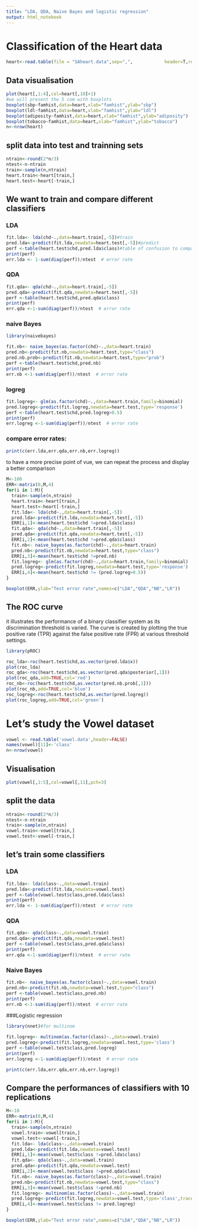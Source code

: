 ```yaml
---
title: "LDA, QDA, Naive Bayes and logistic regression"
output: html_notebook
---
```

# Classification of the Heart data
```r
heart<-read.table(file = "SAheart.data",sep=",",            header=T,row.names=1)
```

## Data visualisation

```r
plot(heart[,1:4],col=heart[,10]+1)
#we will present the 5 com with boxplots
boxplot(sbp~famhist,data=heart,xlab="famhist",ylab="sbp")
boxplot(ldl~famhist,data=heart,xlab="famhist",ylab="ldl")
boxplot(adiposity~famhist,data=heart,xlab="famhist",ylab="adiposity")
boxplot(tobacco~famhist,data=heart,xlab="famhist",ylab="tobacco")
n<-nrow(heart)
```
## split data into test and trainning sets
```r
ntrain<-round(2*n/3)
ntest<-n-ntrain
train<-sample(n,ntrain)
heart.train<-heart[train,]
heart.test<-heart[-train,]
```

## We want to train and compare different classifiers

### LDA
```r
fit.lda<- lda(chd~.,data=heart.train[,-5])#train
pred.lda<-predict(fit.lda,newdata=heart.test[,-5])#predict
perf <-table(heart.test$chd,pred.lda$class)#table of confusion to compare class test and class prediction
print(perf)
err.lda <- 1-sum(diag(perf))/ntest  # error rate
```
### QDA
```r
fit.qda<- qda(chd~.,data=heart.train[,-5])
pred.qda<-predict(fit.qda,newdata=heart.test[,-5])
perf <-table(heart.test$chd,pred.qda$class)
print(perf)
err.qda <-1-sum(diag(perf))/ntest  # error rate
```

### naive Bayes
```r
library(naivebayes)
```

```r
fit.nb<- naive_bayes(as.factor(chd)~.,data=heart.train)
pred.nb<-predict(fit.nb,newdata=heart.test,type="class")
pred.nb.prob<-predict(fit.nb,newdata=heart.test,type="prob")
perf <-table(heart.test$chd,pred.nb)
print(perf)
err.nb <-1-sum(diag(perf))/ntest  # error rate
```
### logreg  
```r
fit.logreg<- glm(as.factor(chd)~.,data=heart.train,family=binomial)
pred.logreg<-predict(fit.logreg,newdata=heart.test,type='response')
perf <-table(heart.test$chd,pred.logreg>0.5)
print(perf)
err.logreg <-1-sum(diag(perf))/ntest  # error rate
```

### compare error rates:
```r
print(c(err.lda,err.qda,err.nb,err.logreg))
```
to have a more precise point of vue, we can repeat the process and display a better comparison
```r
M<-100
ERR<-matrix(0,M,4)
for(i in 1:M){
  train<-sample(n,ntrain)
  heart.train<-heart[train,]
  heart.test<-heart[-train,]
  fit.lda<- lda(chd~.,data=heart.train[,-5])
  pred.lda<-predict(fit.lda,newdata=heart.test[,-5])
  ERR[i,1]<-mean(heart.test$chd !=pred.lda$class)
  fit.qda<- qda(chd~.,data=heart.train[,-5])
  pred.qda<-predict(fit.qda,newdata=heart.test[,-5])
  ERR[i,2]<-mean(heart.test$chd !=pred.qda$class)
  fit.nb<- naive_bayes(as.factor(chd)~.,data=heart.train)
  pred.nb<-predict(fit.nb,newdata=heart.test,type="class")
  ERR[i,3]<-mean(heart.test$chd !=pred.nb)
  fit.logreg<- glm(as.factor(chd)~.,data=heart.train,family=binomial)
  pred.logreg<-predict(fit.logreg,newdata=heart.test,type='response')
  ERR[i,4]<-mean(heart.test$chd != (pred.logreg>0.5))
}

```
```r
boxplot(ERR,ylab="Test error rate",names=c("LDA","QDA","NB","LR"))
```
## The ROC curve  
it illustrates the performance of a binary classifier system as its discrimination threshold is varied. The curve is created by plotting the true positive rate (TPR) against the false positive rate (FPR) at various threshold settings.
```r
library(pROC)
```
```r
roc_lda<-roc(heart.test$chd,as.vector(pred.lda$x))
plot(roc_lda)
roc_qda<-roc(heart.test$chd,as.vector(pred.qda$posterior[,1]))
plot(roc_qda,add=TRUE,col='red')
roc_nb<-roc(heart.test$chd,as.vector(pred.nb.prob[,1]))
plot(roc_nb,add=TRUE,col='blue')
roc_logreg<-roc(heart.test$chd,as.vector(pred.logreg))
plot(roc_logreg,add=TRUE,col='green')
```

# Let's study the Vowel dataset
```r
vowel <- read.table('vowel.data',header=FALSE)
names(vowel)[11]<-'class'
n<-nrow(vowel)
```
## Visualisation
```r
plot(vowel[,1:5],col=vowel[,11],pch=3)
```
## split the data
```r
ntrain<-round(2*n/3)
ntest<-n-ntrain
train<-sample(n,ntrain)
vowel.train<-vowel[train,]
vowel.test<-vowel[-train,]
```
## let's train some classifiers
### LDA
```r
fit.lda<- lda(class~.,data=vowel.train)
pred.lda<-predict(fit.lda,newdata=vowel.test)
perf <-table(vowel.test$class,pred.lda$class)
print(perf)
err.lda <- 1-sum(diag(perf))/ntest  # error rate
```
### QDA
```r
fit.qda<- qda(class~.,data=vowel.train)
pred.qda<-predict(fit.qda,newdata=vowel.test)
perf <-table(vowel.test$class,pred.qda$class)
print(perf)
err.qda <-1-sum(diag(perf))/ntest  # error rate
```
### Naive Bayes
```r
fit.nb<- naive_bayes(as.factor(class)~.,data=vowel.train)
pred.nb<-predict(fit.nb,newdata=vowel.test,type="class")
perf <-table(vowel.test$class,pred.nb)
print(perf)
err.nb <-1-sum(diag(perf))/ntest  # error rate
```
###Logistic regression
```r
library(nnet)#for multinom
```

```r
fit.logreg<- multinom(as.factor(class)~.,data=vowel.train)
pred.logreg<-predict(fit.logreg,newdata=vowel.test,type='class')
perf <-table(vowel.test$class,pred.logreg)
print(perf)
err.logreg <-1-sum(diag(perf))/ntest  # error rate
```
```r
print(c(err.lda,err.qda,err.nb,err.logreg))
```
## Compare the performances of classifiers with 10 replications
```r
M<-10
ERR<-matrix(0,M,4)
for(i in 1:M){
  train<-sample(n,ntrain)
  vowel.train<-vowel[train,]
  vowel.test<-vowel[-train,]
  fit.lda<- lda(class~.,data=vowel.train)
  pred.lda<-predict(fit.lda,newdata=vowel.test)
  ERR[i,1]<-mean(vowel.test$class !=pred.lda$class)
  fit.qda<- qda(class~.,data=vowel.train)
  pred.qda<-predict(fit.qda,newdata=vowel.test)
  ERR[i,2]<-mean(vowel.test$class !=pred.qda$class)
  fit.nb<- naive_bayes(as.factor(class)~.,data=vowel.train)
  pred.nb<-predict(fit.nb,newdata=vowel.test,type="class")
  ERR[i,3]<-mean(vowel.test$class !=pred.nb)
  fit.logreg<- multinom(as.factor(class)~.,data=vowel.train)
  pred.logreg<-predict(fit.logreg,newdata=vowel.test,type='class',trace=FALSE)
  ERR[i,4]<-mean(vowel.test$class != pred.logreg)
}

boxplot(ERR,ylab="Test error rate",names=c("LDA","QDA","NB","LR"))
```

